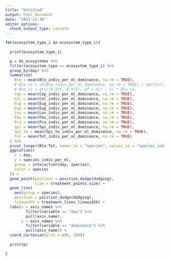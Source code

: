 ```yaml
---
title: "Untitled"
output: html_document
date: "2023-11-30"
editor_options: 
  chunk_output_type: console
---
```


```r
for(ecosystem_type_i in ecosystem_type_i){
  
  print(ecosystem_type_i)

  p = ds_ecosystems %>%
  filter(ecosystem_type == ecosystem_type_i) %>%
  group_by(day) %>%
  summarise(
    Ble = mean(Ble_indiv_per_ml_dominance, na.rm = TRUE),
    # Ble_se = sd(Ble_indiv_per_ml_dominance, na.rm = TRUE) / sqrt(n()),
    # Ble_ci = qt(c(0.025, 0.975), df = n() - 1) * Ble_se,
    Cep = mean(Cep_indiv_per_ml_dominance, na.rm = TRUE),
    Col = mean(Col_indiv_per_ml_dominance, na.rm = TRUE),
    Eug = mean(Eug_indiv_per_ml_dominance, na.rm = TRUE),
    Eup = mean(Eup_indiv_per_ml_dominance, na.rm = TRUE),
    Lox = mean(Lox_indiv_per_ml_dominance, na.rm = TRUE),
    Pau = mean(Pau_indiv_per_ml_dominance, na.rm = TRUE),
    Pca = mean(Pca_indiv_per_ml_dominance, na.rm = TRUE),
    Spi = mean(Spi_indiv_per_ml_dominance, na.rm = TRUE),
    Spi_te = mean(Spi_te_indiv_per_ml_dominance, na.rm = TRUE),
    Tet = mean(Tet_indiv_per_ml_dominance, na.rm = TRUE)
  ) %>%
  pivot_longer(Ble:Tet, names_to = "species", values_to = "species_indiv_per_ml") %>%
  ggplot(aes(
    x = day,
    y = species_indiv_per_ml,
    group = interaction(day, species),
    color = species
  )) +
  geom_point(position = position_dodge(dodging),
             size = treatment_points_size) +
  geom_line(
    aes(group = species),
    position = position_dodge(dodging),
    linewidth = treatment_lines_linewidth) + 
  labs(x = axis_names %>% 
         filter(variable == "day") %>% 
         pull(axis_name),
       y = axis_names %>% 
         filter(variable == "dominance") %>% 
         pull(axis_name)) +
  coord_cartesian(ylim = c(0, 100))
  
  print(p)

}
```